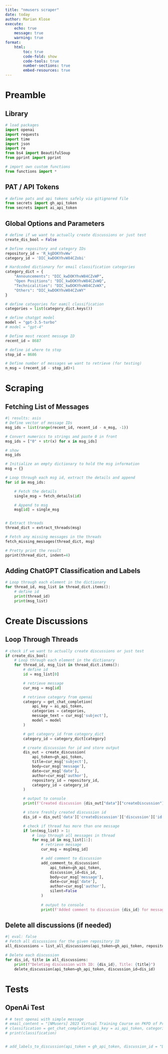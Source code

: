 ```yaml
---
title: "nmusers scraper"
date: today
author: Marian Klose
execute: 
    echo: true
    message: true
    warning: true
format:
    html:
        toc: true
        code-fold: show
        code-tools: true
        number-sections: true
        embed-resources: true
---
```


# Preamble

## Library

```python
# load packages
import openai
import requests
import time
import json
import re
from bs4 import BeautifulSoup
from pprint import pprint

# import own custom functions
from functions import *
```

## PAT / API Tokens

```python
# define pats and api tokens safely via gitignored file 
from secrets import gh_api_token
from secrets import ai_api_token
```

## Global Options and Parameters

```python
# define if we want to actually create discussions or just test
create_dis_bool = False

# Define repository and category IDs
repository_id = 'R_kgDOKYhvWw'
category_id = 'DIC_kwDOKYhvW84CZobi'

# Hardcoded dictionary for email classification categories
category_dict = {
    "Announcements": "DIC_kwDOKYhvW84CZvWP",
    "Open Positions": "DIC_kwDOKYhvW84CZvWQ",
    "Technicalities": "DIC_kwDOKYhvW84CZvWX",
    "Others": "DIC_kwDOKYhvW84CZvWY"
}

# define categories for eamil classification
categories = list(category_dict.keys())

# define chatgpt model
model = "gpt-3.5-turbo"
# model = "gpt-4"

# Define most recent message ID
recent_id = 8687

# define id where to stop
stop_id = 8686

# Define number of messages we want to retrieve (for testing)
n_msg = (recent_id - stop_id)+1
```


# Scraping

## Fetching List of Messages

```python
#| results: asis
# Define vector of message IDs
msg_ids = list(range(recent_id, recent_id - n_msg, -1))

# Convert numerics to strings and paste 0 in front
msg_ids = ["0" + str(x) for x in msg_ids]

# show
msg_ids

# Initialize an empty dictionary to hold the msg information
msg = {}

# Loop through each msg id, extract the details and append
for id in msg_ids:

    # Fetch the details
    single_msg = fetch_details(id)

    # Append to msg
    msg[id] = single_msg


# Extract threads
thread_dict = extract_threads(msg)

# Fetch any missing messages in the threads
fetch_missing_messages(thread_dict, msg)

# Pretty print the result
pprint(thread_dict, indent=4)
```


## Adding ChatGPT Classification and Labels

```python
# Loop through each element in the dictionary
for thread_id, msg_list in thread_dict.items():
    # define id
    print(thread_id)
    print(msg_list)
```


# Create Discussions

## Loop Through Threads

```python
# check if we want to actually create discussions or just test
if create_dis_bool:
    # Loop through each element in the dictionary
    for thread_id, msg_list in thread_dict.items():
        # define id
        id = msg_list[0]

        # retrieve message
        cur_msg = msg[id]

        # retrieve category from openai
        category = get_chat_completion(
            api_key = ai_api_token,
            categories = categories,
            message_text = cur_msg['subject'],
            model = model
        )

        # get category_id from category_dict
        category_id = category_dict[category]

        # create discussion for id and store output
        dis_out = create_discussion(
            api_token=gh_api_token,
            title=cur_msg['subject'],
            body=cur_msg['message'],
            date=cur_msg['date'],
            author=cur_msg['author'],
            repository_id = repository_id,
            category_id = category_id
        )

        # output to console
        print(f'Created discussion {dis_out["data"]["createDiscussion"]["discussion"]["id"]} for message {id}.')

        # store freshly created discussion id
        dis_id = dis_out['data']['createDiscussion']['discussion']['id']

        # check if thread has more than one message
        if len(msg_list) > 1:
            # loop through all messages in thread
            for msg_id in msg_list[1:]:
                # retrieve message
                cur_msg = msg[msg_id]

                # add comment to discussion
                add_comment_to_discussion(
                    api_token=gh_api_token,
                    discussion_id=dis_id,
                    body=cur_msg['message'],
                    date=cur_msg['date'],
                    author=cur_msg['author'],
                    silent=False
                )
                
                # output to console
                print(f'Added comment to discussion {dis_id} for message {msg_id}.')

```


## Delete all discussions (if needed)

```python
#| eval: false
# Fetch all discussions for the given repository ID
all_discussions = list_all_discussions(api_token=gh_api_token, repository_id=repository_id)

# Delete each discussion
for dis_id, title in all_discussions:
    print(f"Deleting discussion with ID: {dis_id}, Title: {title}")
    delete_discussion(api_token=gh_api_token, discussion_id=dis_id)
```


# Tests

## OpenAi Test

```python
# # test openai with simple message
# email_content = "[NMusers] 2023 Virtual Training Course on PKPD of Protein Therapeutics, November 28-30 "
# classification = get_chat_completion(api_key = ai_api_token, categories = categories, message_text = email_content)
# print(classification)


# add_labels_to_discussion(api_token = gh_api_token, discussion_id = "D_kwDOKYhvW84AVshP" , labels = ["LA_kwDOKYhvW88AAAABZzOrMA", "LA_kwDOKYhvW88AAAABZzPGkQ"])
```
